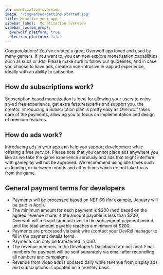 ```yaml
---
id: monetization-overview
image: "/img/embed/getting-started.jpg"
title: Monetize your app
sidebar_label:  Monetization overview
sidebar_custom_props:
  overwolf_platform: true
  electron_platform: false
---
```



Congratulations! You’ve created a great Overwolf app loved and used by many gamers. If you want to, you can now explore monetization capabilities such as subs or ads. Please make sure to follow our guidelines, and in case you choose to have ads, create a non-intrusive in-app ad experience, ideally with an ability to subscribe.

## How do subscriptions work?

Subscription based monetization is ideal for allowing your users to enjoy an-ad free experience, get extra features/perks and support you, the creator. Introducing a Subscription plan is pretty easy as Overwolf takes care of the payments, allowing you to focus on implementation and design of premium features. 

## How do ads work?

Introducing ads in your app can help you support development while offering a free service. Please note that you cannot place ads anywhere you like as we take the game experience seriously and ads that might interfere with gameplay will not be approved. We recommend using idle times such as loading, in-between rounds and other times which do not take focus from the game.

## General payment terms for developers

* Payments will be processed based on NET 60 (for example, January will be paid in April).
* The minimum amount for each payment is $200 (net) based on the agreed revenue share. If the amount payable is less than $200, Overwolf will roll such amount over to the subsequent payment period until the total amount payable reaches a minimum of $200.
* Payments are processed via bank wire (contact your DevRel manager to fill in the payment details form).
* Payments can only be transferred in USD.
* The revenue numbers in the Developer’s Dashboard are not final. Final numbers for payment will be sent separately via email after reconciling all numbers and campaigns.
* Revenue from video ads is updated daily while revenue from display ads and subscriptions is updated on a monthly basis. 


